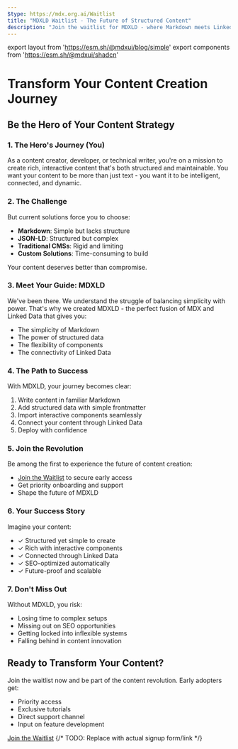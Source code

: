 ```yaml
---
$type: https://mdx.org.ai/Waitlist
title: "MDXLD Waitlist - The Future of Structured Content"
description: "Join the waitlist for MDXLD - where Markdown meets Linked Data, empowering creators with structured, interactive content creation."
---
```


export layout from 'https://esm.sh/@mdxui/blog/simple'
export components from 'https://esm.sh/@mdxui/shadcn'

# Transform Your Content Creation Journey

## Be the Hero of Your Content Strategy

### 1. The Hero's Journey (You)
As a content creator, developer, or technical writer, you're on a mission to create rich, interactive content that's both structured and maintainable. You want your content to be more than just text - you want it to be intelligent, connected, and dynamic.

### 2. The Challenge
But current solutions force you to choose:
- **Markdown**: Simple but lacks structure
- **JSON-LD**: Structured but complex
- **Traditional CMSs**: Rigid and limiting
- **Custom Solutions**: Time-consuming to build

Your content deserves better than compromise.

### 3. Meet Your Guide: MDXLD
We've been there. We understand the struggle of balancing simplicity with power. That's why we created MDXLD - the perfect fusion of MDX and Linked Data that gives you:
- The simplicity of Markdown
- The power of structured data
- The flexibility of components
- The connectivity of Linked Data

### 4. The Path to Success
With MDXLD, your journey becomes clear:
1. Write content in familiar Markdown
2. Add structured data with simple frontmatter
3. Import interactive components seamlessly
4. Connect your content through Linked Data
5. Deploy with confidence

### 5. Join the Revolution
Be among the first to experience the future of content creation:
- [Join the Waitlist](#waitlist) to secure early access
- Get priority onboarding and support
- Shape the future of MDXLD

### 6. Your Success Story
Imagine your content:
- ✓ Structured yet simple to create
- ✓ Rich with interactive components
- ✓ Connected through Linked Data
- ✓ SEO-optimized automatically
- ✓ Future-proof and scalable

### 7. Don't Miss Out
Without MDXLD, you risk:
- Losing time to complex setups
- Missing out on SEO opportunities
- Getting locked into inflexible systems
- Falling behind in content innovation

## Ready to Transform Your Content?

Join the waitlist now and be part of the content revolution. Early adopters get:
- Priority access
- Exclusive tutorials
- Direct support channel
- Input on feature development

[Join the Waitlist](#waitlist) {/* TODO: Replace with actual signup form/link */}
